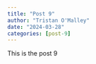 ```yaml
---
title: "Post 9"
author: "Tristan O'Malley"
date: "2024-03-28"
categories: [post-9]
---
```


This is the post 9
